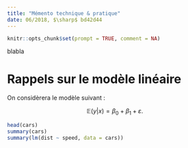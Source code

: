 ```yaml
---
title: "Mémento technique & pratique"
date: 06/2018, $\sharp$ bd42d44
---
```



```r
knitr::opts_chunk$set(prompt = TRUE, comment = NA) 
```

blabla

# Rappels sur le modèle linéaire

On considèrera le modèle suivant :

$$ \mathbb{E}(y|x) = \beta_0 + \beta_1 + \varepsilon. $$


```r
head(cars)
summary(cars)
summary(lm(dist ~ speed, data = cars))
```
